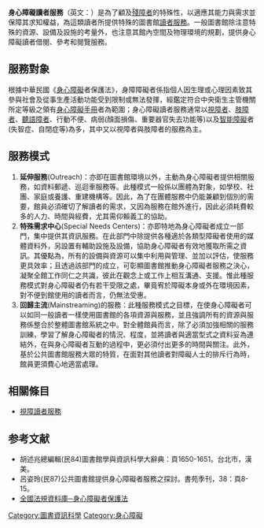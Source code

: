 '''身心障礙讀者服務'''（英文：{{lang|en|Library Service for the Handicapped}}）是為了顧及[[殘障者|殘障者]]的特殊性，以適應其能力與需求並保障其求知權益，為這類讀者所提供特殊的圖書館[[讀者服務|讀者服務]]。一般圖書館除注意特殊的資源、設備及設施的考量外，也注意其館內空間及物理環境的規劃，提供身心障礙讀者借閱、參考和閱覽服務。

== 服務對象 ==
根據中華民國《[[身心障礙|身心障礙]]者保護法》，身障障礙者係指個人因生理或心理因素致其參與社會及從事生產活動功能受到限制或無法發揮，經鑑定符合中央衛生主管機關所定等級之領有[[身心障礙手冊|身心障礙手冊]]者為範圍；身心障礙讀者服務通常以[[視障者|視障者]]、[[肢障者|肢障者]]、[[聽語障者|聽語障者]]、行動不便、病弱(顏面損傷、重要器官失去功能等)以及[[智能障礙|智能障礙]]者(失智症、自閉症等)為多，其中又以視障者與肢障者的服務為主。

== 服務模式 ==
#'''延伸服務'''(Outreach)：亦即在圖書館環境以外，主動為身心障礙者提供相關服務，如資料郵遞、巡迴車服務等。此種模式一般係以團體為對象，如學校、社團、家庭或養護、重建機構等。因此，為了在團體服務中仍能兼顧到個別的需要，館員必須確切了解讀者的需求，又因為服務在館外進行，因此必須耗費較多的人力、時間與經費，尤其需仰賴義工的協助。
#'''特殊需求中心'''(Special Needs Centers)：亦即特地為身心障礙者成立一部門，集中提供其資訊服務。在此部門中除提供各種適於各類型障礙者使用的媒體資料外，另設置有輔助設施及設備，協助身心障礙者有效地獲取所需之資訊。其優點為，所有的設備與資源可以集中利用與管理、並加以評估，使服務更具效率；且透過該部門的成立，可彰顯圖書館推動身心障礙者服務之決心，凝聚全館工作同仁之共識，彼此在觀念上或工作上相互溝通、支援。惟此種服務模式對身心障礙者仍有若干受限之處，畢竟宥於障礙本身或外在環境因素，對不便到館使用的讀者而言，仍無法受惠。
#'''回歸主流'''(Mainstreaming)的服務：此種服務模式之目標，在使身心障礙者可以如同一般讀者一樣使用圖書館的各項資源與服務，並且強調所有的資源與服務係整合於整體圖書館系統之中。對全體館員而言，除了必須加強相關的服務訓練，學習了解身心障礙者的情況、程度，並將讀者與適當型式之資料妥為連結外，在與身心障礙者互動的過程中，更必須付出更多的時間與關注。此外，基於公共圖書館服務大眾的特質，在面對其他讀者對障礙人士的排斥行為時，館員更須費心地適當處理。

== 相關條目 ==
* [[視障讀者服務|視障讀者服務]]

==参考文献==
<div class="references-small">
<references />
*胡述兆總編輯(民84)圖書館學與資訊科學大辭典：頁1650-1651。台北市，漢美。
*呂姿玲(民87)公共圖書館提供身心障礙者服務之探討。書苑季刊，38：頁8-15。
*[http://law.moj.gov.tw/LawClass/LawAll.aspx?PCode=D0050046 全國法規資料庫─身心障礙者保護法] {{Wayback|url=http://law.moj.gov.tw/LawClass/LawAll.aspx?PCode=D0050046 |date=20171107130703 }}
</div>

[[Category:圖書資訊科學|Category:圖書資訊科學]]
[[Category:身心障礙|Category:身心障礙]]